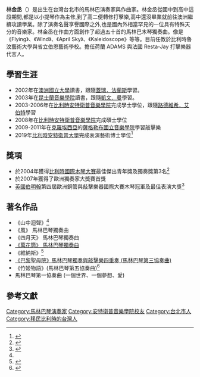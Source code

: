 {{Citation style|time=2021-02-04T18:02:51+00:00}}
'''林金丞'''（{{bd|1984年||}}）是出生在台灣台北市的馬林巴演奏家與作曲家。林金丞從國中到高中這段期間,都是以小提琴作為主修,到了高二便轉修打擊樂,高中還沒畢業就前往澳洲繼續攻讀學業。除了演奏名聲享譽國際之外,也是國內外相當罕見的一位具有特殊天分的音樂家。林金丞在作曲方面創作了超過五十首的馬林巴木琴獨奏曲。像是《Flying》、《Wind》、《April Sky》、《Kaleidoscope》等等。目前任教於比利時魯汶藝術大學與省立伯恩藝術學校。擔任荷蘭 ADAMS 與法國 Resta-Jay 打擊樂器代言人。

==學習生涯==
* 2002年在[[澳洲國立大學|澳洲國立大學]]讀書，跟隨[[蓋瑞．法蘭斯|蓋瑞．法蘭斯]]學習。
* 2003年在[[昆士蘭音樂學院|昆士蘭音樂學院]]讀書，跟隨[[凱文．曼|凱文．曼]]學習。
* 2003-2006年在[[比利時|比利時]][[安特衛普音樂學院|安特衛普音樂學院]]完成學士學位，跟隨[[路德維希．艾伯特|路德維希．艾伯特]]學習
* 2008年在[[比利時|比利時]][[安特衛普音樂學院|安特衛普音樂學院]]完成碩士學位
* 2009-2011年在[[克羅埃西亞|克羅埃西亞]]的[[薩格勒布國立音樂學院|薩格勒布國立音樂學院]]學習敲擊樂
* 2019年[[比利時|比利時]][[安特衛普大學|安特衛普大學]]完成表演藝術博士學位<ref>{{cite web |author1=趙靜瑜 |title=林金丞浪漫木琴 前進卡內基 |url=https://www.chinatimes.com/newspapers/20180326000105-260301?chdtv |website=旺報 |accessdate=2018-03-26}}</ref>

== 獎項 ==
* 於2004年獲得[[比利時國際木琴大賽|比利時國際木琴大賽]]最佳傑出青年獎及獨奏獎第3名<ref>{{cite web|title=恭賀音樂學系高瀚諺同學榮獲2013年比利時國際木琴大賽首獎|url=http://tnua-music.blogspot.com/2013/10/2013_3.html|accessdate=2018-10-03|archiveurl=https://web.archive.org/web/20210209093330/http://tnua-music.blogspot.com/2013/10/2013_3.html|archivedate=2021-02-09|dead-url=no}}</ref>
* 於2007年獲得了歐洲獨奏家大獎賽首獎
* [[英國|英國]][[伯明翰|伯明翰]]第四屆歐洲銅管與敲擊樂器國際大賽木琴冠軍及最佳表演大獎<ref name=":1">{{cite web|title=林金丞浪漫木琴前進卡內基|url=https://www.chinatimes.com/newspapers/20180326000105-260301?chdtv|accessdate=2018-03-26|archiveurl=https://www.chinatimes.com/newspapers/20180326000105-260301?chdtv|archivedate=2021-02-04|dead-url=no}}</ref>

== 著名作品 ==
* 《山中迴聲》<ref name=":1" />
* 《風》 馬林巴琴獨奏曲
* 《四月天》 馬林巴琴獨奏曲
* [https://www.bilibili.com/s/video/BV1Vf4y197vp 《萬花筒》 馬林巴琴獨奏曲]
* 《維納斯》<ref>{{cite web|title=朱宗慶打擊樂團《第五種擊聲》音樂會 四首世界首演+兩首經典作品 3/27高雄春天藝術節魅力盡顯|url=https://www.cna.com.tw/postwrite/Detail/189655.aspx#.YCEPbrAzYnR|accessdate=2018-03-14|archiveurl=https://web.archive.org/web/20210213024710/https://www.cna.com.tw/postwrite/Detail/189655.aspx#.YCEPbrAzYnR|archivedate=2021-02-13|dead-url=no}}</ref>
* [https://www.facebook.com/watch/?v=1619591868205664 《巴黎聖母院》馬林巴琴獨奏與敲擊樂四重奏 (馬林巴琴第三協奏曲)]
* 《竹姬物語》(馬林巴琴第五協奏曲)<ref>{{cite web|title=林金丞第五號木琴協奏曲《竹姬物語》樂曲分析與演奏詮釋|url=https://www.airitilibrary.com/Publication/alDetailedMesh?docid=U0014-0809201620190300#Summary|accessdate=2016-01-21|archiveurl=https://web.archive.org/web/20210208211207/https://www.airitilibrary.com/Publication/alDetailedMesh?docid=U0014-0809201620190300#Summary|archivedate=2021-02-08|dead-url=no}}</ref>
* 馬林巴琴第一協奏曲 (一個世界、一個夢想、愛)

== 參考文獻 ==

[[Category:馬林巴琴演奏家|Category:馬林巴琴演奏家]]
[[Category:安特衛普音樂學院校友|Category:安特衛普音樂學院校友]]
[[Category:台北市人|Category:台北市人]]
[[Category:移民比利時的台灣人|Category:移民比利時的台灣人]]
